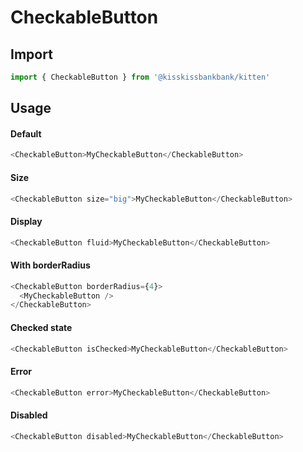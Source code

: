
<Meta title="Molecules/Buttons/Checkable Button" component={CheckableButton} />

# CheckableButton

<Story story={stories.IsCheckable} />

## Import

```js
import { CheckableButton } from '@kisskissbankbank/kitten'
```

## Usage
#### Default

```js
<CheckableButton>MyCheckableButton</CheckableButton>
```

#### Size

```js
<CheckableButton size="big">MyCheckableButton</CheckableButton>
```

#### Display

```js
<CheckableButton fluid>MyCheckableButton</CheckableButton>
```

#### With borderRadius

```js
<CheckableButton borderRadius={4}>
  <MyCheckableButton />
</CheckableButton>
```

#### Checked state

```js
<CheckableButton isChecked>MyCheckableButton</CheckableButton>
```

#### Error

```js
<CheckableButton error>MyCheckableButton</CheckableButton>
```

#### Disabled

```js
<CheckableButton disabled>MyCheckableButton</CheckableButton>
````
